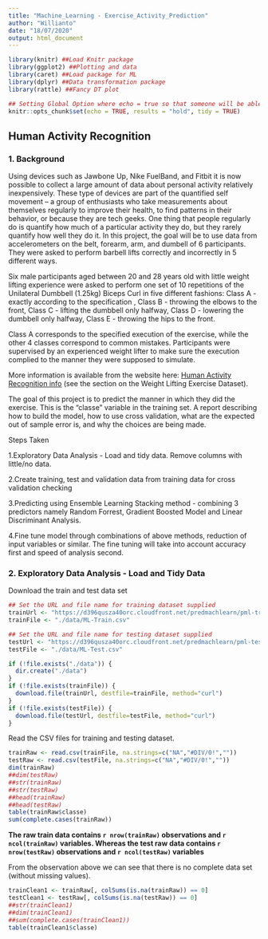 ```yaml
---
title: "Machine_Learning - Exercise_Activity_Prediction"
author: "Willianto"
date: "18/07/2020"
output: html_document
---
```


```r
library(knitr) ##Load Knitr package
library(ggplot2) ##Plotting and data
library(caret) ##Load package for ML
library(dplyr) ##Data transformation package
library(rattle) ##Fancy DT plot
```

```r
## Setting Global Option where echo = true so that someone will be able to read the code and results.
knitr::opts_chunk$set(echo = TRUE, results = "hold", tidy = TRUE)
```

## Human Activity Recognition

### 1. Background

Using devices such as Jawbone Up, Nike FuelBand, and Fitbit it is now possible to collect a large amount of data about personal activity relatively inexpensively. These type of devices are part of the quantified self movement – a group of enthusiasts who take measurements about themselves regularly to improve their health, to find patterns in their behavior, or because they are tech geeks. One thing that people regularly do is quantify how much of a particular activity they do, but they rarely quantify how well they do it. In this project, the goal will be to use data from accelerometers on the belt, forearm, arm, and dumbell of 6 participants. They were asked to perform barbell lifts correctly and incorrectly in 5 different ways. 

Six male participants aged between 20 and 28 years old with little weight lifting experience were asked to perform one set of 10 repetitions of the Unilateral Dumbbell (1.25kg) Biceps Curl in five different fashions: 
Class A - exactly according to the specification , 
Class B - throwing the elbows to the front, 
Class C - lifting the dumbbell only halfway, 
Class D - lowering the dumbbell only halfway, 
Class E - throwing the hips to the front.

Class A corresponds to the specified execution of the exercise, while the other 4 classes correspond to common mistakes. Participants were supervised by an experienced weight lifter to make sure the execution complied to the manner they were supposed to simulate.

More information is available from the website here: [Human Activity Recognition info](http://web.archive.org/web/20161224072740/http:/groupware.les.inf.puc-rio.br/har) (see the section on the Weight Lifting Exercise Dataset).

The goal of this project is to predict the manner in which they did the exercise. This is the "classe" variable in the training set. A report describing how to build the model, how to use cross validation, what are the expected out of sample error is, and why the choices are being made.

Steps Taken

1.Exploratory Data Analysis - Load and tidy data. Remove columns with little/no data.

2.Create training, test and validation data from training data for cross validation checking

3.Predicting using Ensemble Learning Stacking method - combining 3 predictors namely Random Forrest, Gradient Boosted Model and Linear Discriminant Analysis.

4.Fine tune model through combinations of above methods, reduction of input variables or similar. The fine tuning will take into account accuracy first and speed of analysis second.


### 2. Exploratory Data Analysis - Load and Tidy Data
Download the train and test data set
```r
## Set the URL and file name for training dataset supplied
trainUrl <- "https://d396qusza40orc.cloudfront.net/predmachlearn/pml-training.csv"
trainFile <- "./data/ML-Train.csv"

## Set the URL and file name for testing dataset supplied
testUrl <- "https://d396qusza40orc.cloudfront.net/predmachlearn/pml-testing.csv"
testFile <- "./data/ML-Test.csv"

if (!file.exists("./data")) {
  dir.create("./data")
}
if (!file.exists(trainFile)) {
  download.file(trainUrl, destfile=trainFile, method="curl")
}
if (!file.exists(testFile)) {
  download.file(testUrl, destfile=testFile, method="curl")
}
```

Read the CSV files for training and testing dataset.
```r
trainRaw <- read.csv(trainFile, na.strings=c("NA","#DIV/0!",""))
testRaw <- read.csv(testFile, na.strings=c("NA","#DIV/0!",""))
dim(trainRaw)
##dim(testRaw)
##str(trainRaw)
##str(testRaw)
##head(trainRaw)
##head(testRaw)
table(trainRaw$classe)
sum(complete.cases(trainRaw))
```
**The raw train data contains `r nrow(trainRaw)` observations and `r ncol(trainRaw)` variables. Whereas the test raw data contains `r nrow(testRaw)` observations and `r ncol(testRaw)` variables**  

From the observation above we can see that there is no complete data set (without missing values).
```r
trainClean1 <- trainRaw[, colSums(is.na(trainRaw)) == 0] 
testClean1 <- testRaw[, colSums(is.na(testRaw)) == 0] 
##str(trainClean1)
##dim(trainClean1)
##sum(complete.cases(trainClean1))
table(trainClean1$classe)
```  
